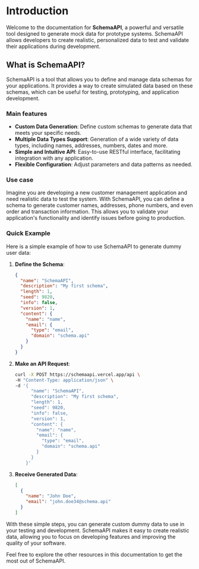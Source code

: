 # Introduction

Welcome to the documentation for **SchemaAPI**, a powerful and versatile tool designed to generate mock data for prototype systems. SchemaAPI allows developers to create realistic, personalized data to test and validate their applications during development.

## What is SchemaAPI?

SchemaAPI is a tool that allows you to define and manage data schemas for your applications. It provides a way to create simulated data based on these schemas, which can be useful for testing, prototyping, and application development.

### Main features

- **Custom Data Generation**: Define custom schemas to generate data that meets your specific needs.
- **Multiple Data Types Support**: Generation of a wide variety of data types, including names, addresses, numbers, dates and more.
- **Simple and Intuitive API**: Easy-to-use RESTful interface, facilitating integration with any application.
- **Flexible Configuration**: Adjust parameters and data patterns as needed.

### Use case

Imagine you are developing a new customer management application and need realistic data to test the system. With SchemaAPI, you can define a schema to generate customer names, addresses, phone numbers, and even order and transaction information. This allows you to validate your application's functionality and identify issues before going to production.

### Quick Example

Here is a simple example of how to use SchemaAPI to generate dummy user data:

1. **Define the Schema**:

    ```json
    {
      "name": "SchemaAPI",
      "description": "My first schema",
      "length": 1,
      "seed": 9820,
      "info": false,
      "version": 1,
      "content": {
        "name": "name",
        "email": {
          "type": "email",
          "domain": "schema.api"
        }
      }
    }
    ```

2. **Make an API Request**:

    ```sh
    curl -X POST https://schemaapi.vercel.app/api \
    -H "Content-Type: application/json" \
    -d '{
          "name": "SchemaAPI",
          "description": "My first schema",
          "length": 1,
          "seed": 9820,
          "info": false,
          "version": 1,
          "content": {
            "name": "name",
            "email": {
              "type": "email",
              "domain": "schema.api"
            }
          }
        }'
    ```

3. **Receive Generated Data**:

    ```json
    [
      {
        "name": "John Doe",
        "email": "john.doe34@schema.api"
      }
    ]
    ```

With these simple steps, you can generate custom dummy data to use in your testing and development. SchemaAPI makes it easy to create realistic data, allowing you to focus on developing features and improving the quality of your software.

Feel free to explore the other resources in this documentation to get the most out of SchemaAPI.